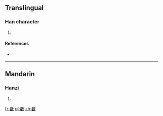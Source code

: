==Translingual==

===Han character===
{{Han char|rn=46|rad=山|as=16|sn=19|four=|canj=山十戈土 (UJIG)}}

# {{defn|Han|sort=山16}}

====References====
* {{Han ref|kx=0321.210|dkj=08556|dj=0621.250|hdz=10802.040|uh=5DBB|ud=23995}}

----

==Mandarin==

===Hanzi===
{{cmn-hanzi|pin=[[zá]] ([[za2]])|wg=tsa<sup>2</sup>}}

# {{defn|Mandarin|sort=山16}}

[[fr:嶻]]
[[pl:嶻]]
[[zh:嶻]]